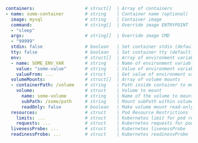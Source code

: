 ```yaml
containers:                   # struct[]  | Array of containers
- name: some-container        # string    | Container name (optional)
  image: mysql                # string    | Container image
  command:                    # string[]  | Override image ENTRYPOINT
  - "sleep"
  args:                       # string[]  | Override image CMD
  - "99999"
  stdin: false                # boolean   | Set container stdin (default: false)
  tty: false                  # boolean   | Set container tty (default: false)
  env:                        # struct[]  | Array of environment variables for container
  - name: SOME_ENV_VAR        # string    | Name of environment variable
    value: "some-value"       # string    | Value of environment variable
    valueFrom: ...            # struct    | Get value of environment variable from Kubernetes object (e.g. configmap, secret)
  volumeMounts:               # struct[]  | Array of volume mounts
  - containerPath: /volume    # string    | Path inside container to mount volume into
    volume:                   # struct    | Volume to mount
      name: some-volume       # string    | Name of the volume to mount
      subPath: /some/path     # string    | Mount subPath within volume (optional)
      readOnly: false         # boolean   | Make volume mount read-only (default: false)
  resources:                  # struct    | Pod Resource Restrictions
    limits: ...               # struct    | Kubernetes limit for pod resources (max)
    requests: ...             # struct    | Kubernetes requests for pod resources (min)
  livenessProbe: ...          # struct    | Kubernetes livenessProbe
  readinessProbe: ...         # struct    | Kubernetes readinessProbe
```